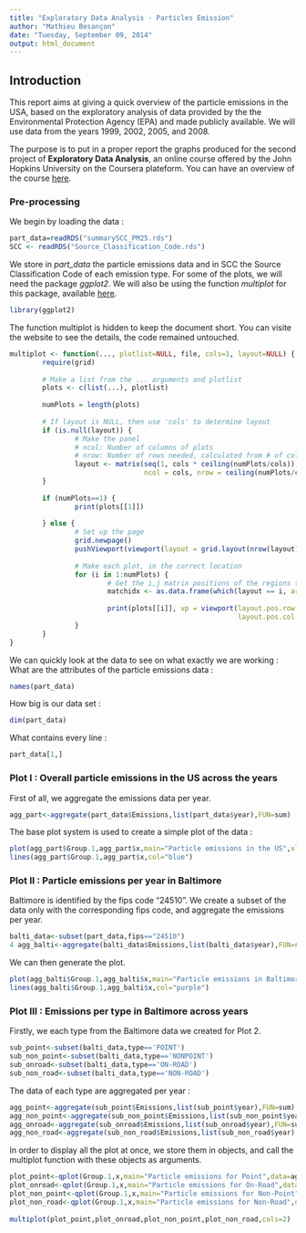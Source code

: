 ```yaml
---
title: "Exploratory Data Analysis - Particles Emission"
author: "Mathieu Besançon"
date: "Tuesday, September 09, 2014"
output: html_document
---
```


## Introduction


This report aims at giving a quick overview of the particle emissions in the USA, based on the exploratory analysis of data provided by the the Environmental Protection Agency (EPA) and made publicly available. We will use data from the years 1999, 2002, 2005, and 2008.  
  
The purpose is to put in a proper report the graphs produced for the second project of **Exploratory Data Analysis**, an online course offered by the John Hopkins University on the Coursera plateform. You can have an overview of the course [here](https://www.coursera.org/course/exdata). 

### Pre-processing


We begin by loading the data :
```r
part_data=readRDS("summarySCC_PM25.rds")
SCC <- readRDS("Source_Classification_Code.rds")
```
We store in *part_data* the particle emissions data and in SCC the Source Classification Code of each emission type. For some of the plots, we will need the package *ggplot2*. We will also be using the function *multiplot* for this package, available [here](http://www.cookbook-r.com/Graphs/Multiple_graphs_on_one_page_(ggplot2)/).

```r
library(ggplot2)
```
The function multiplot is hidden to keep the document short. You can visite the website to see the details, the code remained untouched.  
```r
multiplot <- function(..., plotlist=NULL, file, cols=1, layout=NULL) {
        require(grid)
        
        # Make a list from the ... arguments and plotlist
        plots <- c(list(...), plotlist)
        
        numPlots = length(plots)
        
        # If layout is NULL, then use 'cols' to determine layout
        if (is.null(layout)) {
                # Make the panel
                # ncol: Number of columns of plots
                # nrow: Number of rows needed, calculated from # of cols
                layout <- matrix(seq(1, cols * ceiling(numPlots/cols)),
                                 ncol = cols, nrow = ceiling(numPlots/cols))
        }
        
        if (numPlots==1) {
                print(plots[[1]])
                
        } else {
                # Set up the page
                grid.newpage()
                pushViewport(viewport(layout = grid.layout(nrow(layout), ncol(layout))))
                
                # Make each plot, in the correct location
                for (i in 1:numPlots) {
                        # Get the i,j matrix positions of the regions that contain this subplot
                        matchidx <- as.data.frame(which(layout == i, arr.ind = TRUE))
                        
                        print(plots[[i]], vp = viewport(layout.pos.row = matchidx$row,
                                                        layout.pos.col = matchidx$col))
                }
        }
}
```
We can quickly look at the data to see on what exactly we are working :
What are the attributes of the particle emissions data :
```r
names(part_data)
```
How big is our data set :
```r
dim(part_data)
```
What contains every line :
```r
part_data[1,]
```

### Plot I : Overall particle emissions in the US across the years

First of all, we aggregate the emissions data per year.
```r
agg_part<-aggregate(part_data$Emissions,list(part_data$year),FUN=sum)
```
The base plot system is used to create a simple plot of the data :
```r
plot(agg_part$Group.1,agg_part$x,main="Particle emissions in the US",xlab="Year",ylab="Particle emission (T)",pch='+')
lines(agg_part$Group.1,agg_part$x,col="blue")
```
  
### Plot II : Particle emissions per year in Baltimore

Baltimore is identified by the fips code "24510". We create a subset of the data only with the corresponding fips code, 
and aggregate the emissions per year.

```r
balti_data<-subset(part_data,fips=="24510") 
4 agg_balti<-aggregate(balti_data$Emissions,list(balti_data$year),FUN=sum) 
```
We can then generate the plot.
```r
plot(agg_balti$Group.1,agg_balti$x,main="Particle emissions in Baltimore",xlab="Year",ylab="Particle emission (T)",pch="+") 
lines(agg_balti$Group.1,agg_balti$x,col="purple") 
```

### Plot III : Emissions per type in Baltimore across years

Firstly, we each type from the Baltimore data we created for Plot 2.
```r
sub_point<-subset(balti_data,type=='POINT') 
sub_non_point<-subset(balti_data,type=='NONPOINT') 
sub_onroad<-subset(balti_data,type=='ON-ROAD') 
sub_non_road<-subset(balti_data,type=='NON-ROAD') 
 ```
 The data of each type are aggregated per year : 
```r
agg_point<-aggregate(sub_point$Emissions,list(sub_point$year),FUN=sum) 
agg_non_point<-aggregate(sub_non_point$Emissions,list(sub_non_point$year),FUN=sum) 
agg_onroad<-aggregate(sub_onroad$Emissions,list(sub_onroad$year),FUN=sum) 
agg_non_road<-aggregate(sub_non_road$Emissions,list(sub_non_road$year),FUN=sum) 
```
In order to display all the plot at once, we store them in objects, 
and call the multiplot function with these objects as arguments.

```r
plot_point<-qplot(Group.1,x,main="Particle emissions for Point",data=agg_point,xlab="Year",ylab="Particle emissions (T)",geom=c("point")) +geom_line(colour='red') 
plot_onroad<-qplot(Group.1,x,main="Particle emissions for On-Road",data=agg_onroad,xlab="Year",ylab="Particle emissions (T)",geom=c("point"))+geom_line(colour='blue') 
plot_non_point<-qplot(Group.1,x,main="Particle emissions for Non-Point",data=agg_non_point,xlab="Year",ylab="Particle emissions (T)",geom=c("point"))+geom_line(colour='purple') 
plot_non_road<-qplot(Group.1,x,main="Particle emissions for Non-Road",data=agg_non_road,xlab="Year",ylab="Particle emissions (T)",geom=c("point"))+geom_line(colour='orange') 
 
multiplot(plot_point,plot_onroad,plot_non_point,plot_non_road,cols=2)
```



